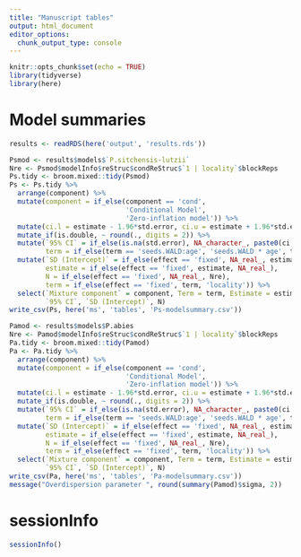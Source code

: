 ```yaml
---
title: "Manuscript tables"
output: html_document
editor_options: 
  chunk_output_type: console
---
```


```r
knitr::opts_chunk$set(echo = TRUE)
library(tidyverse)
library(here)
```

# Model summaries

```r
results <- readRDS(here('output', 'results.rds'))

Psmod <- results$models$`P.sitchensis-lutzii`
Nre <- Psmod$modelInfo$reStruc$condReStruc$`1 | locality`$blockReps
Ps.tidy <- broom.mixed::tidy(Psmod)
Ps <- Ps.tidy %>% 
  arrange(component) %>% 
  mutate(component = if_else(component == 'cond', 
                             'Conditional Model', 
                             'Zero-inflation model')) %>% 
  mutate(ci.l = estimate - 1.96*std.error, ci.u = estimate + 1.96*std.error) %>% 
  mutate_if(is.double, ~ round(., digits = 2)) %>% 
  mutate(`95% CI` = if_else(is.na(std.error), NA_character_, paste0(ci.l, ', ', ci.u)),
         term = if_else(term == 'seeds.WALD:age', 'seeds.WALD * age', term)) %>% 
  mutate(`SD (Intercept)` = if_else(effect == 'fixed', NA_real_, estimate),
         estimate = if_else(effect == 'fixed', estimate, NA_real_),
         N = if_else(effect == 'fixed', NA_real_, Nre),
         term = if_else(effect == 'fixed', term, 'locality')) %>% 
  select(`Mixture component` = component, Term = term, Estimate = estimate, 
         `95% CI`, `SD (Intercept)`, N)
write_csv(Ps, here('ms', 'tables', 'Ps-modelsummary.csv'))

Pamod <- results$models$P.abies
Nre <- Pamod$modelInfo$reStruc$condReStruc$`1 | locality`$blockReps
Pa.tidy <- broom.mixed::tidy(Pamod)
Pa <- Pa.tidy %>% 
  arrange(component) %>% 
  mutate(component = if_else(component == 'cond', 
                             'Conditional Model', 
                             'Zero-inflation model')) %>% 
  mutate(ci.l = estimate - 1.96*std.error, ci.u = estimate + 1.96*std.error) %>% 
  mutate_if(is.double, ~ round(., digits = 2)) %>% 
  mutate(`95% CI` = if_else(is.na(std.error), NA_character_, paste0(ci.l, ', ', ci.u)),
         term = if_else(term == 'seeds.WALD:age', 'seeds.WALD * age', term)) %>% 
  mutate(`SD (Intercept)` = if_else(effect == 'fixed', NA_real_, estimate),
         estimate = if_else(effect == 'fixed', estimate, NA_real_),
         N = if_else(effect == 'fixed', NA_real_, Nre),
         term = if_else(effect == 'fixed', term, 'locality')) %>% 
  select(`Mixture component` = component, Term = term, Estimate = estimate, 
         `95% CI`, `SD (Intercept)`, N)
write_csv(Pa, here('ms', 'tables', 'Pa-modelsummary.csv'))
message("Overdispersion parameter ", round(summary(Pamod)$sigma, 2))
```

# sessionInfo 

```r
sessionInfo()
```